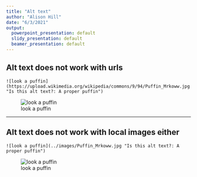 ```yaml
---
title: "Alt text"
author: "Alison Hill"
date: "6/3/2021"
output: 
  powerpoint_presentation: default
  slidy_presentation: default
  beamer_presentation: default
---
```


## Alt text does not work with urls

```
![look a puffin](https://upload.wikimedia.org/wikipedia/commons/9/94/Puffin_Mrkoww.jpg "Is this alt text?: A proper puffin")
```

![look a puffin](https://upload.wikimedia.org/wikipedia/commons/9/94/Puffin_Mrkoww.jpg "Is this alt text?: A proper puffin")

---

## Alt text does not work with local images either

```
![look a puffin](../images/Puffin_Mrkoww.jpg "Is this alt text?: A proper puffin")
```

![look a puffin](../images/Puffin_Mrkoww.jpg "Is this alt text?: A proper puffin")

